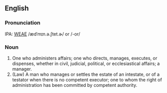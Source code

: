 ==English==


===Pronunciation===
IPA: [[WEAE]] /ædˈmɪn.ə.ʃtet.ɚ/ or /-or/

===Noun===
# One who administers affairs; one who directs, manages, executes, or dispenses, whether in civil, judicial, political, or ecclesiastical affairs; a manager.
# (Law) A man who manages or settles the estate of an intestate, or of a testator when there is no competent executor; one to whom the right of administration has been committed by competent authority.